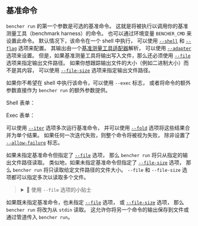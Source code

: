 
## 基准命令

`bencher run` 的第一个参数是可选的基准命令。
这就是将被执行以调用你的基准测量工具（benchmark harness）的命令。
也可以通过环境变量 `BENCHER_CMD` 来设置此命令。
默认情况下，该命令在一个 shell 中执行，
可以使用 [`--shell`][shell option] 和 [`--flag`][flag option] 选项来配置。
其输出由一个[基准测量工具适配器][benchmark harness adapters]解析，
可以使用 [`--adapter`][adapter option] 选项来设置。
但是，如果基准测量工具将输出写入文件，那么还必须使用 [`--file`][file option] 选项来指定输出文件路径。
如果你想跟踪输出文件的大小（例如二进制大小）而不是其内容，
可以使用 [`--file-size`][file size option] 选项来指定输出文件路径。

如果你不希望在 shell 中执行该命令，可以使用 `--exec` 标志，
或者将命令的额外参数直接作为 `bencher run` 的额外参数提供。

Shell 表单：
<ShellForm />

Exec 表单：
<ExecForm />

可以使用 [`--iter`][iter option] 选项多次运行基准命令，
并可以使用 [`--fold`][fold option] 选项将这些结果合并为单个结果。
如果任何一次迭代失败，则整个命令将被视为失败，
除非设置了 [`--allow-failure`][allow failure flag] 标志。

如果未指定基准命令但指定了 [`--file`][file option] 选项，
那么 `bencher run` 将只从指定的输出文件路径读取。
类似地，如果未指定基准命令但指定了 [`--file-size`][file size option] 选项，
那么 `bencher run` 将只读取给定文件路径的文件大小。
`--file` 和 `--file-size` 选项都可以指定多次以读取多个文件。

<blockquote>
<details>
  <summary>🐰 使用 <code>-&#8288;-file</code> 选项的小贴士</summary>
  <code>-&#8288;-file</code> 选项可用于从文件读取基准结果。
  你可以多次指定 <code>-&#8288;-file</code> 选项以读取多个文件。
  如果你确实多次指定了 <code>-&#8288;-file</code> 选项，
  则每个文件都将被视为基准命令的一个单独 <code>iteration</code>。
  在显示时，这些结果会在不同的表格中展示。

  如果你希望将这些结果合并为单个 <code>iteration</code>，
  可以将 <code>-&#8288;-iter</code> 选项设置为 <code>1</code>，
  并将 <code>-&#8288;-fold</code> 选项设置为 <code>min</code>、<code>max</code> 或 <code>median</code> 聚合函数之一。
  这会将结果折叠为单个 <code>iteration</code>，
  并在单个表格中显示它们。
  请 <b>不要</b> 将 <code>-&#8288;-fold</code> 选项设置为 <code>mean</code>。
</details>
</blockquote>

如果既未指定基准命令，也未指定 [`--file`][file option] 选项，
或 [`--file-size`][file size option] 选项，
那么 `bencher run` 将改为从 `stdin` 读取。
这允许你将另一个命令的输出保存到文件或通过管道传入 `bencher run`。

[benchmark harness adapters]: /zh/docs/explanation/adapters/

[shell option]: #--shell-shell
[flag option]: #--flag-flag
[adapter option]: #--adapter-adapter
[file option]: #--file-file
[file size option]: #--file-size-file
[iter option]: #--iter-iter
[fold option]: #--fold-fold
[allow failure flag]: #--allow-failure